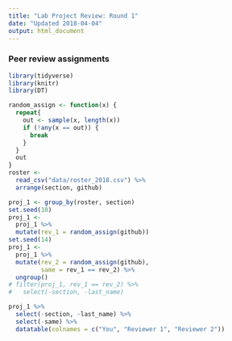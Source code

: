 ```yaml
---
title: "Lab Project Review: Round 1"
date: "Updated 2018-04-04"
output: html_document
---
```


### Peer review assignments

```r
library(tidyverse)
library(knitr)
library(DT)

random_assign <- function(x) {
  repeat{
    out <- sample(x, length(x))
    if (!any(x == out)) {
      break
    }
  }
  out
}
roster <- 
  read_csv("data/roster_2018.csv") %>% 
  arrange(section, github)

proj_1 <- group_by(roster, section)
set.seed(10)
proj_1 <- 
  proj_1 %>% 
  mutate(rev_1 = random_assign(github))
set.seed(14)
proj_1 <- 
  proj_1 %>% 
  mutate(rev_2 = random_assign(github),
         same = rev_1 == rev_2) %>% 
  ungroup()
# filter(proj_1, rev_1 == rev_2) %>%
#   select(-section, -last_name)

proj_1 %>% 
  select(-section, -last_name) %>% 
  select(-same) %>% 
  datatable(colnames = c("You", "Reviewer 1", "Reviewer 2"))
```

